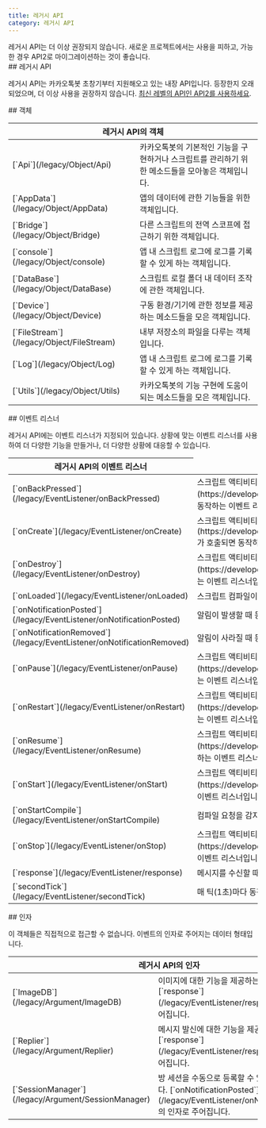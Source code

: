 ```yaml
---
title: 레거시 API
category: 레거시 API
---
```


<Section>
  <Noti type="warning">
    레거시 API는 더 이상 권장되지 않습니다. 새로운 프로젝트에서는 사용을 피하고, 가능한 경우 API2로 마이그레이션하는 것이 좋습니다.
  </Noti>
</Section>
<Section>
  ## 레거시 API

  레거시 API는 카카오톡봇 초창기부터 지원해오고 있는 내장 API입니다. 등장한지 오래되었으며, 더 이상 사용을 권장하지 않습니다. [최신 레벨의 API인 API2를 사용하세요](/api2).
</Section>
<Section>
  ## 객체
  <Table>
    <Thead>
      <Tr>
        <Th colSpan="2">레거시 API의 객체</Th>
      </Tr>
    </Thead>
    <Tbody>
      <Tr>
        <Td><span>[`Api`](/legacy/Object/Api)</span></Td>
        <Td>
          카카오톡봇의 기본적인 기능을 구현하거나 스크립트를 관리하기 위한 메소드들을 모아놓은 객체입니다.
        </Td>
      </Tr>
      <Tr>
        <Td><span>[`AppData`](/legacy/Object/AppData)</span></Td>
        <Td>
          앱의 데이터에 관한 기능들을 위한 객체입니다.
        </Td>
      </Tr>
      <Tr>
        <Td><span>[`Bridge`](/legacy/Object/Bridge)</span></Td>
        <Td>
          다른 스크립트의 전역 스코프에 접근하기 위한 객체입니다.
        </Td>
      </Tr>
      <Tr>
        <Td><span><Feature status={["legacy/Object/console", "console"]}>[`console`](/legacy/Object/console)</Feature></span></Td>
        <Td>
          앱 내 스크립트 로그에 로그를 기록할 수 있게 하는 객체입니다.
        </Td>
      </Tr>
      <Tr>
        <Td><span>[`DataBase`](/legacy/Object/DataBase)</span></Td>
        <Td>
          스크립트 로컬 폴더 내 데이터 조작에 관한 객체입니다.
        </Td>
      </Tr>
      <Tr>
        <Td><span>[`Device`](/legacy/Object/Device)</span></Td>
        <Td>
          구동 환경/기기에 관한 정보를 제공하는 메소드들을 모은 객체입니다.
        </Td>
      </Tr>
      <Tr>
        <Td><span>[`FileStream`](/legacy/Object/FileStream)</span></Td>
        <Td>
          내부 저장소의 파일을 다루는 객체입니다.
        </Td>
      </Tr>
      <Tr>
        <Td><span>[`Log`](/legacy/Object/Log)</span></Td>
        <Td>
          앱 내 스크립트 로그에 로그를 기록할 수 있게 하는 객체입니다.
        </Td>
      </Tr>
      <Tr>
        <Td><span>[`Utils`](/legacy/Object/Utils)</span></Td>
        <Td>
          카카오톡봇의 기능 구현에 도움이 되는 메소드들을 모은 객체입니다.
        </Td>
      </Tr>
    </Tbody>
  </Table>
</Section>
<Section>
  ## 이벤트 리스너

  레거시 API에는 이벤트 리스너가 지정되어 있습니다. 상황에 맞는 이벤트 리스너를 사용하여 더 다양한 기능을 만들거나, 더 다양한 상황에 대응할 수 있습니다.

  <Table>
    <Thead>
      <Tr>
        <Th colSpan={"2"}>레거시 API의 이벤트 리스너</Th>
      </Tr>
    </Thead>
    <Tbody>
      <Tr>
        <Td><span>[`onBackPressed`](/legacy/EventListener/onBackPressed)</span></Td>
        <Td>
          스크립트 액티비티의 [`onBackPressed`](https://developer.android.com/reference/android/app/Activity#onBackPressed())가
          호출되면 동작하는 이벤트 리스너입니다.
        </Td>
      </Tr>
      <Tr>
        <Td><span>[`onCreate`](/legacy/EventListener/onCreate)</span></Td>
        <Td>
          스크립트 액티비티의
          [`onCreate`](https://developer.android.com/reference/android/app/Activity#onCreate(android.os.Bundle))가 호출되면
          동작하는 이벤트 리스너입니다.
        </Td>
      </Tr>
      <Tr>
        <Td><span>[`onDestroy`](/legacy/EventListener/onDestroy)</span></Td>
        <Td>
          스크립트 액티비티의 [`onDestroy`](https://developer.android.com/reference/android/app/Activity#onDestroy())가 호출되면 동작하는
          이벤트 리스너입니다.
        </Td>
      </Tr>
      <Tr>
        <Td><span>[`onLoaded`](/legacy/EventListener/onLoaded)</span></Td>
        <Td>
          스크립트 컴파일이 완료되면 동작하는 이벤트 리스너입니다.
        </Td>
      </Tr>
      <Tr>
        <Td><span>[`onNotificationPosted`](/legacy/EventListener/onNotificationPosted)</span></Td>
        <Td>
          알림이 발생할 때 동작하는 이벤트 리스너입니다.
        </Td>
      </Tr>
      <Tr>
        <Td><span>[`onNotificationRemoved`](/legacy/EventListener/onNotificationRemoved)</span></Td>
        <Td>
          알림이 사라질 때 동작하는 이벤트 리스너입니다.
        </Td>
      </Tr>
      <Tr>
        <Td><span>[`onPause`](/legacy/EventListener/onPause)</span></Td>
        <Td>
          스크립트 액티비티의 [`onPause`](https://developer.android.com/reference/android/app/Activity#onPause())가 호출되면 동작하는 이벤트
          리스너입니다.
        </Td>
      </Tr>
      <Tr>
        <Td><span>[`onRestart`](/legacy/EventListener/onRestart)</span></Td>
        <Td>
          스크립트 액티비티의 [`onRestart`](https://developer.android.com/reference/android/app/Activity#onRestart())가 호출되면 동작하는
          이벤트 리스너입니다.
        </Td>
      </Tr>
      <Tr>
        <Td><span>[`onResume`](/legacy/EventListener/onResume)</span></Td>
        <Td>
          스크립트 액티비티의 [`onResume`](https://developer.android.com/reference/android/app/Activity#onResume())가 호출되면 동작하는
          이벤트 리스너입니다.
        </Td>
      </Tr>
      <Tr>
        <Td><span>[`onStart`](/legacy/EventListener/onStart)</span></Td>
        <Td>
          스크립트 액티비티의 [`onStart`](https://developer.android.com/reference/android/app/Activity#onStart())가 호출되면 동작하는 이벤트
          리스너입니다.
        </Td>
      </Tr>
      <Tr>
        <Td><span>[`onStartCompile`](/legacy/EventListener/onStartCompile)</span></Td>
        <Td>
          컴파일 요청을 감지했을 때 컴파일 시작 전에 동작하는 이벤트 리스너입니다.
        </Td>
      </Tr>
      <Tr>
        <Td><span>[`onStop`](/legacy/EventListener/onStop)</span></Td>
        <Td>
          스크립트 액티비티의 [`onStop`](https://developer.android.com/reference/android/app/Activity#onStop())가 호출되면 동작하는 이벤트
          리스너입니다.
        </Td>
      </Tr>
      <Tr>
        <Td><span>[`response`](/legacy/EventListener/response)</span></Td>
        <Td>
          메시지를 수신할 때 동작하는 이벤트 리스너입니다.
        </Td>
      </Tr>
      <Tr>
        <Td><span>[`secondTick`](/legacy/EventListener/secondTick)</span></Td>
        <Td>
          매 틱(1초)마다 동작하는 이벤트 리스너입니다.
        </Td>
      </Tr>
    </Tbody>
  </Table>
</Section>
<Section>
  ## 인자

  이 객체들은 직접적으로 접근할 수 없습니다. 이벤트의 인자로 주어지는 데이터 형태입니다.

  <Table>
    <Thead>
      <Tr>
        <Th colSpan="2">레거시 API의 인자</Th>
      </Tr>
    </Thead>
    <Tbody>
      <Tr>
        <Td><span>[`ImageDB`](/legacy/Argument/ImageDB)</span></Td>
        <Td>
          이미지에 대한 기능을 제공하는 객체입니다. [`response`](/legacy/EventListener/response)의 인자로 주어집니다.
        </Td>
      </Tr>
      <Tr>
        <Td><span>[`Replier`](/legacy/Argument/Replier)</span></Td>
        <Td>
          메시지 발신에 대한 기능을 제공하는 객체입니다. [`response`](/legacy/EventListener/response)의 인자로 주어집니다.
        </Td>
      </Tr>
      <Tr>
        <Td><span>[`SessionManager`](/legacy/Argument/SessionManager)</span></Td>
        <Td>
          방 세션을 수동으로 등록할 수 있게 해주는 객체입니다. [`onNotificationPosted`](/legacy/EventListener/onNotificationPosted)의 인자로 주어집니다.
        </Td>
      </Tr>
    </Tbody>
  </Table>
</Section>